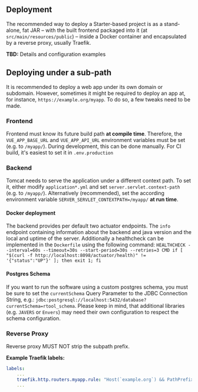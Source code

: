 ## Deployment

The recommended way to deploy a Starter-based project is as a stand-alone, fat JAR – with the built frontend packaged into it (at `src/main/resources/public`) – inside a Docker container and encapsulated by a reverse proxy, usually Traefik.

**TBD:** Details and configuration examples

## Deploying under a sub-path
It is recommended to deploy a web app under its own domain or subdomain. However, sometimes it might be required to deploy an app at, for instance, `https://example.org/myapp`. To do so, a few tweaks need to be made.

### Frontend
Frontend must know its future build path **at compile time**. Therefore, the `VUE_APP_BASE_URL` and `VUE_APP_API_URL` environment variables must be set (e.g. to `/myapp/`). During development, this can be done manually. For CI build, it's easiest to set it in `.env.production`

### Backend
Tomcat needs to serve the application under a different context path. To set it, either modify `application*.yml` and set `server.servlet.context-path` (e.g. to `/myapp/`). Alternatively (recommended), set the according environment variable `SERVER_SERVLET_CONTEXTPATH=/myapp/` **at run time**.


#### Docker deployment
The backend provides per default two actuator endpoints. The `info` endpoint containing information about the backend and java version and the local and uptime of the server. Additionally a healthcheck can be implemented in the `Dockerfile` using the following command:
```HEALTHCHECK --interval=60s --timeout=30s --start-period=30s --retries=3 CMD if [ "$(curl -f http://localhost:8098/actuator/health)" != '{"status":"UP"}' ]; then exit 1; fi```


#### Postgres Schema
If you want to run the software using a custom postgres schema, you must be sure to set the `currentSchema` Query Parameter to the JDBC Connection String, e.g.: `jdbc:postgresql://localhost:5432/database?currentSchema=rtool_schema`. Please keep in mind, that additional libraries (e.g. `JAVERS` or `Envers`) may need their own configuration to respect the schema configuration.

### Reverse Proxy
Reverse proxy MUST NOT strip the subpath prefix.

**Example Traefik labels:**
```yaml copy
labels:
    ...
    traefik.http.routers.myapp.rule: "Host(`example.org`) && PathPrefix(`/myapp`)"
    ...
```
